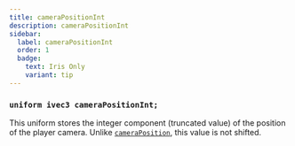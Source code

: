 ```yaml
---
title: cameraPositionInt
description: cameraPositionInt
sidebar:
  label: cameraPositionInt
  order: 1
  badge:
    text: Iris Only
    variant: tip
---
```


### `uniform ivec3 cameraPositionInt;`

This uniform stores the integer component (truncated value) of the position of the player camera. Unlike [`cameraPosition`](/reference/uniforms/general/cameraposition), this value is not shifted.